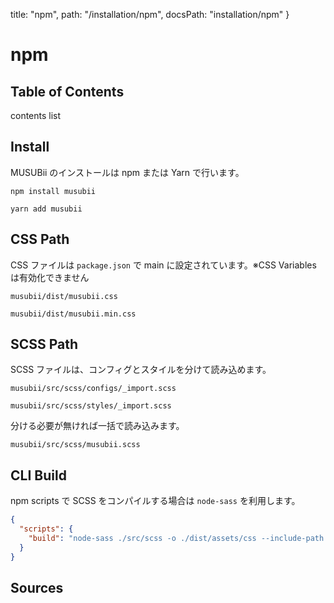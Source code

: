   title: "npm",
  path: "/installation/npm",
  docsPath: "installation/npm"
}


# npm

## Table of Contents

contents list

## Install

MUSUBii のインストールは npm または Yarn で行います。

```
npm install musubii
```

```
yarn add musubii
```

## CSS Path

CSS ファイルは `package.json` で main に設定されています。※CSS Variables は有効化できません

```
musubii/dist/musubii.css
```

```
musubii/dist/musubii.min.css
```

## SCSS Path

SCSS ファイルは、コンフィグとスタイルを分けて読み込めます。

```
musubii/src/scss/configs/_import.scss
```

```
musubii/src/scss/styles/_import.scss
```

分ける必要が無ければ一括で読み込みます。

```
musubii/src/scss/musubii.scss
```

## CLI Build

npm scripts で SCSS をコンパイルする場合は `node-sass` を利用します。

```json
{
  "scripts": {
    "build": "node-sass ./src/scss -o ./dist/assets/css --include-path ./node_modules --output-style expanded"
  }
}
```

## Sources

<PreviewSources title={meta.title} docsPath={meta.docsPath} />
